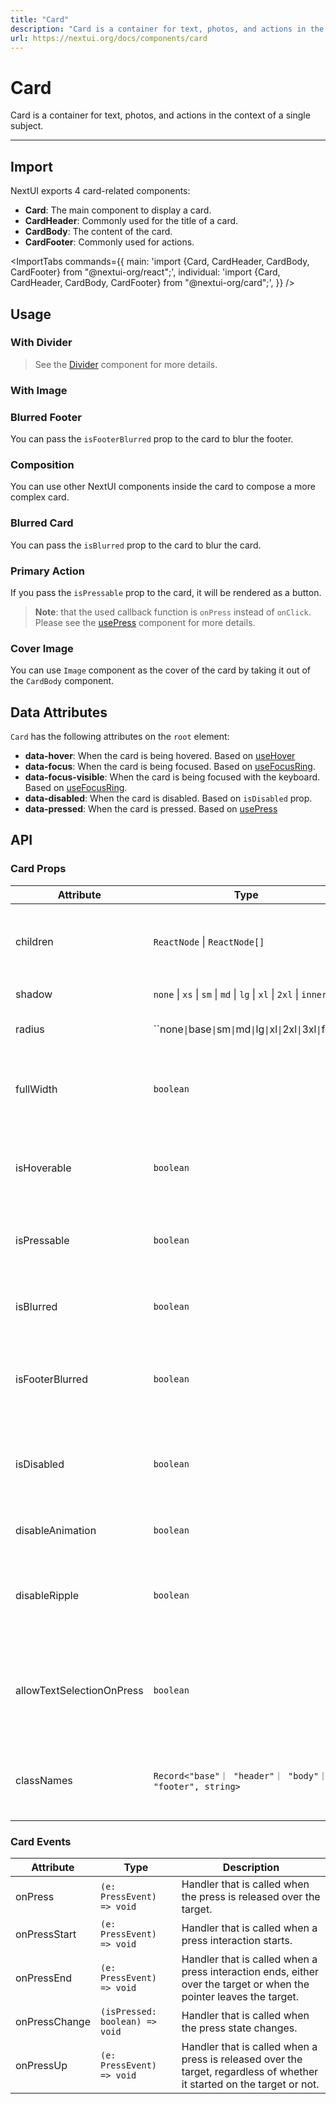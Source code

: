 ```yaml
---
title: "Card"
description: "Card is a container for text, photos, and actions in the context of a single subject."
url: https://nextui.org/docs/components/card
---
```


# Card

Card is a container for text, photos, and actions in the context of a single subject.

<ComponentLinks component="card" />

---

## Import

NextUI exports 4 card-related components:

- **Card**: The main component to display a card.
- **CardHeader**: Commonly used for the title of a card.
- **CardBody**: The content of the card.
- **CardFooter**: Commonly used for actions.

<ImportTabs
  commands={{
    main: 'import {Card, CardHeader, CardBody, CardFooter} from "@nextui-org/react";',
    individual: 'import {Card, CardHeader, CardBody, CardFooter} from "@nextui-org/card";',
  }}
/>

## Usage

<CodeDemo title="Usage" files={cardContent.usage} />

### With Divider

<CodeDemo title="With Divider" files={cardContent.divider} />

> See the [Divider](/docs/components/divider) component for more details.

### With Image

<CodeDemo title="With Image" files={cardContent.image} />

### Blurred Footer

You can pass the `isFooterBlurred` prop to the card to blur the footer.

<CodeDemo title="Blurred Footer" files={cardContent.blurredFooter} />

### Composition

You can use other NextUI components inside the card to compose a more complex card.

<CodeDemo title="Composition" files={cardContent.composition} />

### Blurred Card

You can pass the `isBlurred` prop to the card to blur the card.

<CodeDemo title="Blurred Card" files={cardContent.blurred} />

### Primary Action

If you pass the `isPressable` prop to the card, it will be rendered as a button.

<CodeDemo title="Primary Action" files={cardContent.primaryAction} />

> **Note**: that the used callback function is `onPress` instead of `onClick`. Please see the [usePress](https://react-spectrum.adobe.com/react-aria/usePress.html#usepress) component for more details.

### Cover Image

You can use `Image` component as the cover of the card by taking it out of the `CardBody` component.

<CodeDemo title="Cover Image" files={cardContent.coverImage} />

<Spacer y={4} />

## Data Attributes

`Card` has the following attributes on the `root` element:

- **data-hover**:
  When the card is being hovered. Based on [useHover](https://react-spectrum.adobe.com/react-aria/useHover.html)
- **data-focus**:
  When the card is being focused. Based on [useFocusRing](https://react-spectrum.adobe.com/react-aria/useFocusRing.html).
- **data-focus-visible**:
  When the card is being focused with the keyboard. Based on [useFocusRing](https://react-spectrum.adobe.com/react-aria/useFocusRing.html).
- **data-disabled**:
  When the card is disabled. Based on `isDisabled` prop.
- **data-pressed**:
  When the card is pressed. Based on [usePress](https://react-spectrum.adobe.com/react-aria/usePress.html)

<Spacer y={4} />

## API

### Card Props

| Attribute                 | Type                                                                          | Description                                                                   | Default |
| ------------------------- | ----------------------------------------------------------------------------- | ----------------------------------------------------------------------------- | ------- |
| children                  | `ReactNode` \| `ReactNode[]`                                                  | Usually the Card parts, `CardHeader`, `CardBody` and `CardFooter`.            | -       |
| shadow                    | `none` \| `xs` \| `sm` \| `md` \| `lg` \| `xl` \| `2xl` \| `inner`            | The card shadow.                                                              | `md`    |
| radius                    | ``none` \| `base` \| `sm` \| `md` \| `lg` \| `xl` \| `2xl` \| `3xl` \| `full` | The card border radius.                                                       | `xl`    |
| fullWidth                 | `boolean`                                                                     | Whether the card should take the full width of its parent.                    | `false` |
| isHoverable               | `boolean`                                                                     | Whether the card should change the background on hover.                       | `false` |
| isPressable               | `boolean`                                                                     | Whether the card should allow to be pressed.                                  | `false` |
| isBlurred                 | `boolean`                                                                     | Whether the card background should be blurred.                                | `false` |
| isFooterBlurred           | `boolean`                                                                     | Whether the card footer background should be blurred.                         | `false` |
| isDisabled                | `boolean`                                                                     | Whether the card should be disabled. The press events will be ignored.        | `false` |
| disableAnimation          | `boolean`                                                                     | Whether to disable the animation.                                             | `false` |
| disableRipple             | `boolean`                                                                     | Whether to disable ripple effect. Only when `isPressable` is true.            | `false` |
| allowTextSelectionOnPress | `boolean`                                                                     | Whether to allow text selection on pressing. Only when `isPressable` is true. | `false` |
| classNames                | `Record<"base"｜ "header"｜ "body"｜ "footer", string>`                       | Allows to set custom class names for the card slots.                          | -       |

### Card Events

| Attribute     | Type                           | Description                                                                                                             |
| ------------- | ------------------------------ | ----------------------------------------------------------------------------------------------------------------------- |
| onPress       | `(e: PressEvent) => void`      | Handler that is called when the press is released over the target.                                                      |
| onPressStart  | `(e: PressEvent) => void`      | Handler that is called when a press interaction starts.                                                                 |
| onPressEnd    | `(e: PressEvent) => void`      | Handler that is called when a press interaction ends, either over the target or when the pointer leaves the target.     |
| onPressChange | `(isPressed: boolean) => void` | Handler that is called when the press state changes.                                                                    |
| onPressUp     | `(e: PressEvent) => void`      | Handler that is called when a press is released over the target, regardless of whether it started on the target or not. |
